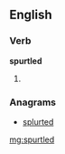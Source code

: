 ==English==

===Verb===
'''spurtled'''

# {{past of|spurtle}}

===Anagrams===
* [[splurted#English|splurted]]

[[mg:spurtled]]